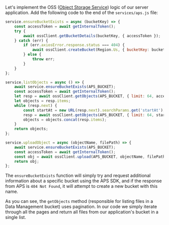 Let's implement the OSS ([Object Storage Service](https://aps.autodesk.com/en/docs/data/v2/developers_guide/basics/#object-storage-service-oss))
logic of our server application. Add the following code to the end of the `services/aps.js` file:

```js title="services/aps.js"
service.ensureBucketExists = async (bucketKey) => {
    const accessToken = await getInternalToken();
    try {
        await ossClient.getBucketDetails(bucketKey, { accessToken });
    } catch (err) {
        if (err.axiosError.response.status === 404) {
            await ossClient.createBucket(Region.Us, { bucketKey: bucketKey, policyKey: PolicyKey.Persistent }, { accessToken});
        } else {
            throw err;  
        }
    }
};

service.listObjects = async () => {
    await service.ensureBucketExists(APS_BUCKET);
    const accessToken = await getInternalToken();
    let resp = await ossClient.getObjects(APS_BUCKET, { limit: 64, accessToken });
    let objects = resp.items;
    while (resp.next) {
        const startAt = new URL(resp.next).searchParams.get('startAt');
        resp = await ossClient.getObjects(APS_BUCKET, { limit: 64, startAt, accessToken });
        objects = objects.concat(resp.items);
    }
    return objects;
};

service.uploadObject = async (objectName, filePath) => {
    await service.ensureBucketExists(APS_BUCKET);
    const accessToken = await getInternalToken();
    const obj = await ossClient.upload(APS_BUCKET, objectName, filePath, { accessToken });
    return obj;
};
```

The `ensureBucketExists` function will simply try and request additional information
about a specific bucket using the APS SDK, and if the response
from APS is `404 Not Found`, it will attempt to create a new bucket with this name.

As you can see, the `getObjects` method (responsible for listing files
in a Data Management bucket) uses pagination. In our code we simply iterate through all the pages
and return all files from our application's bucket in a single list.
